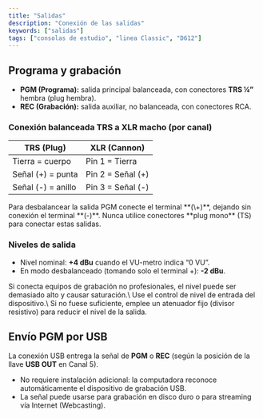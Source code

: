 ```yaml
---
title: "Salidas"
description: "Conexión de las salidas"
keywords: ["salidas"]
tags: ["consolas de estudio", "linea Classic", "D612"]
---
```


## Programa y grabación

- **PGM (Programa):** salida principal balanceada, con conectores **TRS ¼”** hembra (plug hembra). 
- **REC (Grabación):** salida auxiliar, no balanceada, con conectores RCA.

### Conexión balanceada TRS a XLR macho (por canal)

| TRS (Plug)         | XLR (Cannon)       |
| ------------------ | ------------------ |
| Tierra = cuerpo    | Pin 1 = Tierra     |
| Señal (\+) = punta | Pin 2 = Señal (\+) |
| Señal (-) = anillo | Pin 3 = Señal (-)  |

<Warning>
  Para desbalancear la salida PGM conecte el terminal **(\+)**, dejando sin conexión el terminal **(-)**.
</Warning>

<Warning>
  Nunca utilice conectores **plug mono** (TS) para conectar estas salidas.
</Warning>

### Niveles de salida

- Nivel nominal: **\+4 dBu** cuando el VU-metro indica “0 VU”.
- En modo desbalanceado (tomando solo el terminal \+): **-2 dBu**.

<Info>
  Si conecta equipos de grabación no profesionales, el nivel puede ser demasiado alto y causar saturación.\
  Use el control de nivel de entrada del dispositivo.\
  Si no fuese suficiente, emplee un atenuador fijo (divisor resistivo) para reducir el nivel de la salida.
</Info>

## Envío PGM por USB

La conexión USB entrega la señal de **PGM** o **REC** (según la posición de la llave **USB OUT** en Canal 5).

- No requiere instalación adicional: la computadora reconoce automáticamente el dispositivo de grabación USB.
- La señal puede usarse para grabación en disco duro o para streaming vía Internet (Webcasting).